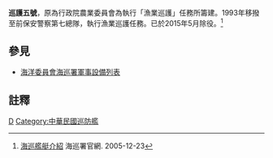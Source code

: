 {{軍艦模板
|名稱= 巡護五號 [[File:Republic_of_China_Coast_Guard_Logo.svg|25px]]
|圖片= 
|照片說明= 
|圖片2= 
|照片說明2= 
|艦種= [[巡護船|巡護船]]
|艦名= 
|擁有國= {{ROC}}
|艦級= 
|代號= 
|前型= 
|次型= 
|同型= 
|數量= 
|製造= [[豐國造船|豐國造船]]
|下訂= 
|造價= 
|動工= 
|下水= 
|服役= 1992年11月交船
|退役= 
|結局= 
|除籍= 
|狀態= 已除役
|綽號= 
|榮譽= 
|排水= 139.52噸
|標準= 
|空載= 
|滿載= 
|長度= 31.5米
|闊度= 
|型寬= 6米
|型深= 
|吃水= 米
|燃料= 柴油
|鍋爐= 
|引擎= 
|出力= 1460PS × 2 臺
|極速= 20節
|續航= 2,000浬（15節）
|發電機= 
|電力輸出= 86kw × 2 臺 
|乘員= 15人
|飛行= 
|艦載機= 
|裝備= 
|裝甲= 
|射控裝置= 
|偵搜設備= 
|電子設備= 
|電戰系統= 
|其它=
}}
'''巡護五號'''，原為行政院農業委員會為執行「漁業巡護」任務所籌建。1993年移撥至前保安警察第七總隊，執行漁業巡護任務。已於2015年5月除役。<ref>[http://www.cga.gov.tw/GipOpen/wSite/public/Attachment/f1259487478664.pdf 海巡艦艇介紹] {{Wayback|url=http://www.cga.gov.tw/GipOpen/wSite/public/Attachment/f1259487478664.pdf |date=20130610001128 }} 海巡署官網. 2005-12-23</ref><br />

== 參見 ==
* [[海洋委員會海巡署軍事設備列表|海洋委員會海巡署軍事設備列表]]

== 註釋 ==
{{reflist}}

{{中華民國國防工業}}

[[Category:海洋委員會海巡署|D]]
[[Category:中華民國巡防艦|Category:中華民國巡防艦]]